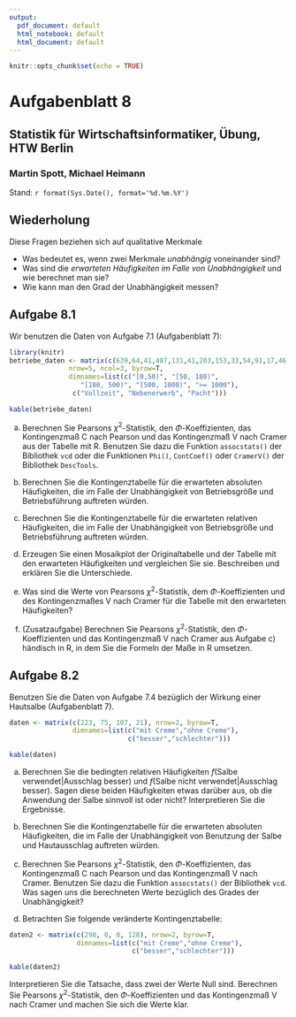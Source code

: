 ```yaml
---
output:
  pdf_document: default
  html_notebook: default
  html_document: default
---
```


```r
knitr::opts_chunk$set(echo = TRUE)
```

# Aufgabenblatt 8
## Statistik für Wirtschaftsinformatiker, Übung, HTW Berlin
### Martin Spott, Michael Heimann
Stand: `r format(Sys.Date(), format='%d.%m.%Y')`


## Wiederholung

Diese Fragen beziehen sich auf qualitative Merkmale

* Was bedeutet es, wenn zwei Merkmale *unabhängig* voneinander sind?
* Was sind die *erwarteten Häufigkeiten im Falle von Unabhängigkeit* und wie berechnet man sie?
* Wie kann man den Grad der Unabhängigkeit messen?

## Aufgabe 8.1 

Wir benutzen die Daten von Aufgabe 7.1 (Aufgabenblatt 7): 

```r
library(knitr)
betriebe_daten <- matrix(c(639,64,41,487,131,41,203,153,33,54,91,17,46,112,18),
               nrow=5, ncol=3, byrow=T,
               dimnames=list(c("[0,50)", "[50, 180)", 
                  "[180, 500)", "[500, 1000)", ">= 1000"),
                c("Vollzeit", "Nebenerwerb", "Pacht")))

kable(betriebe_daten)
```

a) Berechnen Sie Pearsons $\chi^2$-Statistik, den $\Phi$-Koeffizienten, das Kontingenzmaß C nach Pearson und das Kontingenzmaß V nach Cramer aus der Tabelle mit R. Benutzen Sie dazu die Funktion `assocstats()` der Bibliothek `vcd` oder die Funktionen `Phi()`, `ContCoef()` oder `CramerV()` der Bibliothek `DescTools`. 

b) Berechnen Sie die Kontingenztabelle für die erwarteten absoluten Häufigkeiten, die im Falle der Unabhängigkeit von Betriebsgröße und Betriebsführung auftreten würden. 

c) Berechnen Sie die Kontingenztabelle für die erwarteten relativen Häufigkeiten, die im Falle der Unabhängigkeit von Betriebsgröße und Betriebsführung auftreten würden.

d) Erzeugen Sie einen Mosaikplot der Originaltabelle und der Tabelle mit den erwarteten Häufigkeiten und vergleichen Sie sie. Beschreiben und erklären Sie die Unterschiede. 

e) Was sind die Werte von Pearsons $\chi^2$-Statistik, dem $\Phi$-Koeffizienten und des Kontingenzmaßes V nach Cramer für die Tabelle mit den erwarteten Häufigkeiten?

f) (Zusatzaufgabe) Berechnen Sie Pearsons $\chi^2$-Statistik, den $\Phi$-Koeffizienten und das Kontingenzmaß V nach Cramer aus Aufgabe c) händisch in R, in dem Sie die Formeln der Maße in R umsetzen.   


## Aufgabe 8.2

Benutzen Sie die Daten von Aufgabe 7.4 bezüglich der Wirkung einer Hautsalbe (Aufgabenblatt 7). 

```r
daten <- matrix(c(223, 75, 107, 21), nrow=2, byrow=T, 
                dimnames=list(c("mit Creme","ohne Creme"), 
                              c("besser","schlechter")))

kable(daten)
```

a) Berechnen Sie die bedingten relativen Häufigkeiten $f(\text{Salbe verwendet} | \text{Ausschlag besser})$ und $f(\text{Salbe nicht verwendet} | \text{Ausschlag besser})$. Sagen diese beiden Häufigkeiten etwas darüber aus, ob die Anwendung der Salbe sinnvoll ist oder nicht? Interpretieren Sie die Ergebnisse.

b) Berechnen Sie die Kontingenztabelle für die erwarteten absoluten Häufigkeiten, die im Falle der Unabhängigkeit von Benutzung der Salbe und Hautausschlag auftreten würden. 

c) Berechnen Sie Pearsons $\chi^2$-Statistik, den $\Phi$-Koeffizienten, das Kontingenzmaß C nach Pearson und das Kontingenzmaß V nach Cramer. Benutzen Sie dazu die Funktion `assocstats()` der Bibliothek `vcd`. Was sagen uns die berechneten Werte bezüglich des Grades der Unabhängigkeit?

d) Betrachten Sie folgende veränderte Kontingenztabelle:
```r
daten2 <- matrix(c(298, 0, 0, 128), nrow=2, byrow=T, 
                 dimnames=list(c("mit Creme","ohne Creme"), 
                               c("besser","schlechter")))

kable(daten2)
```

Interpretieren Sie die Tatsache, dass zwei der Werte Null sind. Berechnen Sie Pearsons $\chi^2$-Statistik, den $\Phi$-Koeffizienten und das Kontingenzmaß V nach Cramer und machen Sie sich die Werte klar. 


